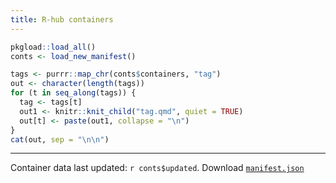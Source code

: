```yaml
---
title: R-hub containers
---
```


```r
pkgload::load_all()
conts <- load_new_manifest()
```

```r
tags <- purrr::map_chr(conts$containers, "tag")
out <- character(length(tags))
for (t in seq_along(tags)) {
  tag <- tags[t]
  out1 <- knitr::knit_child("tag.qmd", quiet = TRUE)
  out[t] <- paste(out1, collapse = "\n")
}
cat(out, sep = "\n\n")
```

---
Container data last updated: `r conts$updated`.
Download [`manifest.json`](manifest.json)

